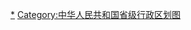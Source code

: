 <div style="position: relative" class="center">
{{Image label begin|image=Administrative Division Anhui.svg|width={{{1|500}}}|link=|font-size=85%}} 
{{Image label|x=500|y=720|scale={{{1|500}}}/1000|text=[[合肥市|<span style="color: black;">'''合肥市'''</span>]]}}
{{Image label|x=660|y=860|scale={{{1|500}}}/1000|text=[[芜湖市|<span style="color: black;">'''芜湖市'''</span>]]}}
{{Image label|x=490|y=390|scale={{{1|500}}}/1000|text=[[蚌埠市|<span style="color: black;">'''蚌埠市'''</span>]]}}
{{Image label|x=380|y=555|scale={{{1|500}}}/1000|text=[[淮南市|<span style="color: black;">'''淮南市'''</span>]]}}
{{Image label|x=685|y=750|scale={{{1|500}}}/1000|text=[[马鞍山市|<span style="color: black;">'''马鞍山市'''</span>]]}}
{{Image label|x=360|y=235|scale={{{1|500}}}/1000|text=[[淮北市|<span style="color: black;">'''淮北市'''</span>]]}}
{{Image label|x=545|y=935|scale={{{1|500}}}/1000|text=[[铜陵市|<span style="color: black;">'''铜陵市'''</span>]]}}
{{Image label|x=320|y=1010|scale={{{1|500}}}/1000|text=[[安庆市|<span style="color: black;">'''安庆市'''</span>]]}}
{{Image label|x=645|y=1170|scale={{{1|500}}}/1000|text=[[黄山市|<span style="color: black;">'''黄山市'''</span>]]}}
{{Image label|x=645|y=540|scale={{{1|500}}}/1000|text=[[滁州市|<span style="color: black;">'''滁州市'''</span>]]}}
{{Image label|x=145|y=440|scale={{{1|500}}}/1000|text=[[阜阳市|<span style="color: black;">'''阜阳市'''</span>]]}}
{{Image label|x=470|y=220|scale={{{1|500}}}/1000|text=[[宿州市|<span style="color: black;">'''宿州市'''</span>]]}}
{{Image label|x=270|y=730|scale={{{1|500}}}/1000|text=[[六安市|<span style="color: black;">'''六安市'''</span>]]}}
{{Image label|x=265|y=320|scale={{{1|500}}}/1000|text=[[亳州市|<span style="color: black;">'''亳州市'''</span>]]}}
{{Image label|x=510|y=1060|scale={{{1|500}}}/1000|text=[[池州市|<span style="color: black;">'''池州市'''</span>]]}}
{{Image label|x=805|y=980|scale={{{1|500}}}/1000|text=[[宣城市|<span style="color: black;">'''宣城市'''</span>]]}}
</div>
<noinclude>
[[Category:安徽行政区划|*]]
[[Category:中华人民共和国省级行政区划图]]
</noinclude>